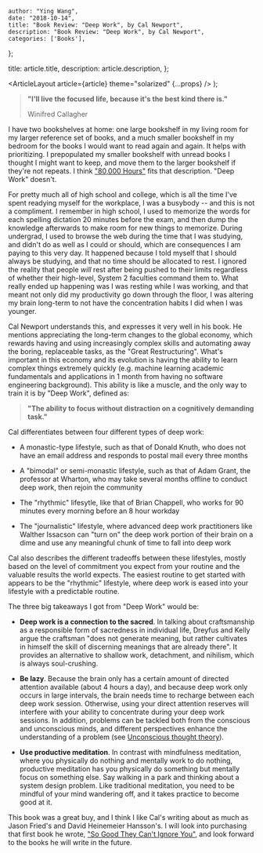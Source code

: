 
    author: "Ying Wang",
    date: "2018-10-14",
    title: "Book Review: "Deep Work", by Cal Newport",
    description: "Book Review: "Deep Work", by Cal Newport",
    categories: ['Books'],
};

  title: article.title,
  description: article.description,
};

  <ArticleLayout article={article} theme="solarized" {...props} />
);

> **"I'll live the focused life, because it's the best kind there is."**
>
> Winifred Callagher

I have two bookshelves at home: one large bookshelf in my living room for my
larger reference set of books, and a much smaller bookshelf in my bedroom for
the books I would want to read again and again. It helps with prioritizing. I
prepopulated my smaller bookshelf with unread books I thought I might want to
keep, and move them to the larger bookshelf if they're not repeats. I think
["80,000 Hours"](/posts/2018/10/07/80000_hours) fits that description. "Deep
Work" doesn't.

For pretty much all of high school and college, which is all the time I've spent
readying myself for the workplace, I was a busybody -- and this is not a
compliment. I remember in high school, I used to memorize the words for each
spelling dictation 20 minutes before the exam, and then dump the knowledge
afterwards to make room for new things to memorize. During undergrad, I used to
browse the web during the time that I was studying, and didn't do as well as I
could or should, which are consequences I am paying to this very day. It
happened because I told myself that I should always be studying, and that no
time should be allocated to rest. I ignored the reality that people _will_ rest
after being pushed to their limits regardless of whether their high-level,
System 2 faculties command them to. What really ended up happening was I was
resting while I was working, and that meant not only did my productivity go down
through the floor, I was altering my brain long-term to not have the
concentration habits I did when I was younger.

Cal Newport understands this, and expresses it very well in his book. He
mentions appreciating the long-term changes to the global economy, which rewards
having and using increasingly complex skills and automating away the boring,
replaceable tasks, as the "Great Restructuring". What's important in this
economy and its evolution is having the ability to learn complex things
extremely quickly (e.g. machine learning academic fundamentals and applications
in 1 month from having no software engineering background). This ability is like
a muscle, and the only way to train it is by "Deep Work", defined as:

> **"The ability to focus without distraction on a cognitively demanding
> task."**

Cal differentiates between four different types of deep work:

- A monastic-type lifestyle, such as that of Donald Knuth, who does not have an
  email address and responds to postal mail every three months

- A "bimodal" or semi-monastic lifestyle, such as that of Adam Grant, the
  professor at Wharton, who may take several months offline to conduct deep
  work, then rejoin the community

- The "rhythmic" lifesytle, like that of Brian Chappell, who works for 90
  minutes every morning before an 8 hour workday

- The "journalistic" lifestyle, where advanced deep work practitioners like
  Walther Issacson can "turn on" the deep work portion of their brain on a dime
  and use any meaningful chunk of time to fall into deep work

Cal also describes the different tradeoffs between these lifestyles, mostly
based on the level of commitment you expect from your routine and the valuable
results the world expects. The easiest routine to get started with appears to be
the "rhythmic" lifestyle, where deep work is eased into your lifestyle with a
predictable routine.

The three big takeaways I got from "Deep Work" would be:

- **Deep work is a connection to the sacred**. In talking about craftsmanship as
  a responsible form of sacredness in individual life, Dreyfus and Kelly argue
  the craftsman "does not generate meaning, but rather cultivates in himself the
  skill of discerning meanings that are already there". It provides an
  alternative to shallow work, detachment, and nihilism, which is always
  soul-crushing.

- **Be lazy**. Because the brain only has a certain amount of directed attention
  available (about 4 hours a day), and because deep work only occurs in large
  intervals, the brain needs time to recharge between each deep work session.
  Otherwise, using your direct attention reserves will interfere with your
  ability to concentrate during your deep work sessions. In addition, problems
  can be tackled both from the conscious and unconscious minds, and different
  perspectives enhance the understanding of a problem (see [Unconscious thought
  theory](https://en.wikipedia.org/wiki/Unconscious_thought_theory)).

- **Use productive meditation**. In contrast with mindfulness meditation, where
  you physically do nothing and mentally work to do nothing, productive
  meditation has you physically do something but mentally focus on something
  else. Say walking in a park and thinking about a system design problem. Like
  traditional meditation, you need to be mindful of your mind wandering off, and
  it takes practice to become good at it.

This book was a great buy, and I think I like Cal's writing about as much as
Jason Fried's and David Heinemeier Hansson's. I will look into purchasing that
first book he wrote, ["So Good They Can't Ignore
You"](https://www.amazon.com/Good-They-Cant-Ignore-You/dp/1455509124), and look
forward to the books he will write in the future.
